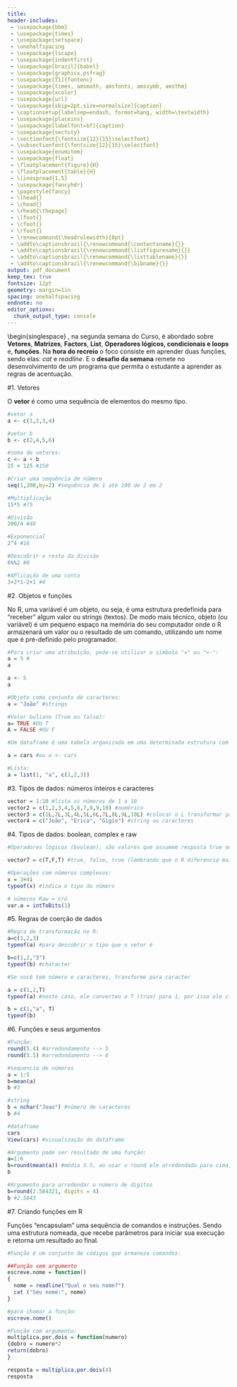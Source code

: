 ```yaml
---
title:
header-includes:
 - \usepackage{bbm}
 - \usepackage{times}
 - \usepackage{setspace}
 - \onehalfspacing
 - \usepackage{lscape}
 - \usepackage{indentfirst}
 - \usepackage[brazil]{babel}
 - \usepackage{graphicx,psfrag}
 - \usepackage[T1]{fontenc}
 - \usepackage{times, amsmath, amsfonts, amssymb, amsthm}
 - \usepackage{xcolor}
 - \usepackage{url}
 - \usepackage[skip=2pt,size=normalsize]{caption}
 - \captionsetup{labelsep=endash, format=hang, width=\textwidth} 
 - \usepackage{placeins}
 - \usepackage[labelfont=bf]{caption}
 - \usepackage{sectsty}
 - \sectionfont{\fontsize{12}{15}\selectfont}
 - \subsectionfont{\fontsize{12}{15}\selectfont}
 - \usepackage{enumitem}
 - \usepackage{float}
 - \floatplacement{figure}{H}
 - \floatplacement{table}{H}
 - \linespread{1.5}
 - \usepackage{fancyhdr}
 - \pagestyle{fancy}
 - \lhead{}
 - \chead{}
 - \rhead{\thepage}
 - \lfoot{}
 - \cfoot{}
 - \rfoot{}
 - \renewcommand{\headrulewidth}{0pt}
 - \addto\captionsbrazil{\renewcommand{\contentsname}{}}
 - \addto\captionsbrazil{\renewcommand{\listfigurename}{}}
 - \addto\captionsbrazil{\renewcommand{\listtablename}{}}
 - \addto\captionsbrazil{\renewcommand{\bibname}{}}
output: pdf_document
keep_tex: true
fontsize: 12pt
geometry: margin=1in
spacing: onehalfspacing 
endnote: no
editor_options: 
  chunk_output_type: console
---
```


\newpage
\thispagestyle{empty}
\begin{singlespace}
\noindent \uppercase{Segunda Semana}, na segunda semana do Curso, é abordado sobre **Vetores**, **Matrizes**, **Factors**, **List**, **Operadores lógicos, condicionais e loops** e, **funções**. 
Na **hora do recreio** o foco consiste em aprender duas funções, sendo elas: *cat* e *readline*. E o **desafio da semana** remete no desenvolvimento de um programa que permita o estudante a aprender as regras de acentuação. 


\newpage

#1. Vetores  

O **vetor** é como uma sequência de elementos do mesmo tipo. 

```r
#vetor a
a <- c(1,2,3,4)

#vetor b
b <- c(2,4,5,6)

#soma de vetores:
c <- a + b
25 + 125 #150

#Criar uma sequência de número 
seq(1,200,by=2) #sequência de 1 até 100 de 2 em 2

#Multiplicação
15*5 #75

#Divisão 
200/4 #40

#Exponencial
2^4 #16

#Descobrir o resto da divisão
6%%2 #0

#APlicação de uma conta
3+2*1-2+1 #4

```

#2. Objetos e funções  

No R, uma variável é um objeto, ou seja, é uma estrutura predefinida para "receber" algum valor ou strings (textos). De modo mais técnico, objeto (ou variável) é um pequeno espaço na memória do seu computador onde o R armazenará um valor ou o resultado de um comando, utilizando um nome que é pré-definido pelo programador. 

```r
#Para criar uma atribuição, pode-se utilizar o símbolo "=" ou "<-": 
a = 5 #
a

a <- 5 
a

#Objeto como conjunto de caracteres:
a = "João" #strings

#Valor buliano (True ou false):
a= TRUE #OU T
A = FALSE #OU F

#Um dataframe é uma tabela organizada em uma determinada estrutura com linhas e colunas. Aplicando um dataframe utilizando o banco de dados do R cars:

a = cars #ou a <- cars

#Lista: 
a = list(1, "a", c(1,2,3))
```


#3. Tipos de dados: números inteiros e caracteres  

```r
vector = 1:10 #lista os números de 1 a 10
vector2 = c(1,2,3,4,5,6,7,8,9,10) #numérico
vector3 = c(1L,2L,3L,4L,5L,6L,7L,8L,9L,10L) #colocar o L transformar para integral
vector4 = c("João", "Erica", "Gigio") #string ou caracteres

```

#4. Tipos de dados: boolean, complex e raw 

```r
#Operadores lógicos (boolean), são valores que assumem resposta true ou false

vector7 = c(T,F,T) #true, false, true (lembrando que o R diferencia maiuscúlo de minúsculo)

#Operações com números complexos:
x = 3+4i
typeof(x) #indica o tipo do número

# números Raw = crú
var.a = intToBits(1)
```

#5. Regras de coerção de dados  

```r
#Regra de transformação no R:
a=c(1,2,3)
typeof(a) #para descobrir o tipo que o vetor é

b=c(1,2,"3")
typeof(b) #character

#Se você tem número e caracteres, transforme para caracter

a = c(1,2,T)
typeof(a) #neste caso, ele converteu o T (true) para 1, por isso ele classifica como double.

b = c(1,"a", T)
typeof(b)
```


#6. Funções e seus argumentos  

```r
#Função:
round(5.4) #arredondamento --> 5
round(5.5) #arredondamento --> 6

#sequencia de números
a = 1:5
b=mean(a)
b #3

#string
b = nchar("Joao") #número de caracteres
b #4

#dataframe
cars
View(cars) #visualização do dataframe 

#Argumento pode ser resultado de uma função:
a=1:6
b=round(mean(a)) #média 3.5, ao usar o round ele arredondada para cima, dando valor 4
b

#Argumento para arredondar o número de digitos
b=round(2.584321, digits = 4)
b #2.5843
```

#7. Criando funções em R  

Funções "encapsulam" uma sequência de comandos e instruções. Sendo uma estrutura nomeada, que recebe parâmetros para iniciar sua execução e retorna um resultado ao final. 

```r
#Função é um conjunto de códigos que armaneza comandos:

##Função sem argumento
escreve.nome = function()
{
  nome = readline("Qual o seu nome?")
  cat ("Seu nomé:", nome)
}

#para chamar a função:
escreve.nome()

#Função com argumento:
multiplica.por.dois = function(numero)
{dobro = numero*2
return(dobro)
}

resposta = multiplica.por.dois(4)
resposta
```

